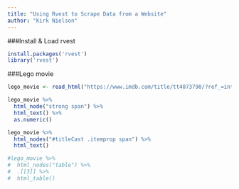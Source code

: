 ---
title: "Using Rvest to Scrape Data from a Website"
author: "Kirk Nielson"
---


###Install & Load rvest
```{r}
install.packages('rvest')
library('rvest')

```


###Lego movie
```{r}
lego_movie <- read_html("https://www.imdb.com/title/tt4073790/?ref_=inth_ov_tt")

lego_movie %>%
  html_node("strong span") %>%
  html_text() %>%
  as.numeric()

lego_movie %>%
  html_nodes("#titleCast .itemprop span") %>%
  html_text()

#lego_movie %>%
#  html_nodes("table") %>%
#  .[[3]] %>%
#  html_table()

```


